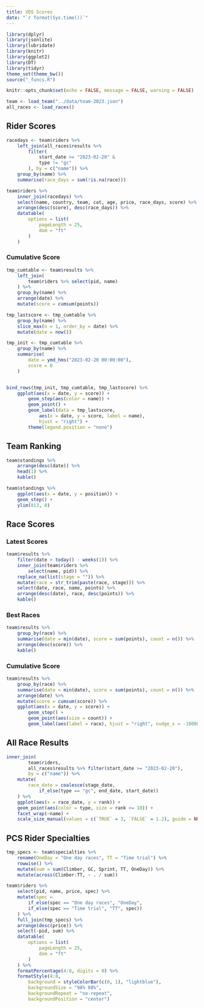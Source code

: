 ```yaml
---
title: VDS Scores
date: "`r format(Sys.time())`"
---
```


```r
library(dplyr)
library(jsonlite)
library(lubridate)
library(knitr)
library(ggplot2)
library(DT)
library(tidyr)
theme_set(theme_bw())
source("_funcs.R")

knitr::opts_chunk$set(echo = FALSE, message = FALSE, warning = FALSE)
```

```r
team <- load_team("../data/team-2023.json")
all_races <- load_races()
```

## Rider Scores

```r
racedays <- team$riders %>%
    left_join(all_races$results %>%
        filter(
            start_date >= "2023-02-20" &
            type != "gc"
        ), by = c("name")) %>%
    group_by(name) %>%
    summarise(race_days = sum(!is.na(race)))

team$riders %>%
    inner_join(racedays) %>%
    select(name, country, team, cat, age, price, race_days, score) %>%
    arrange(desc(score), desc(race_days)) %>%
    datatable(
        options = list(
            pageLength = 25,
            dom = "ft"
        )
    )
```

### Cumulative Score

```r
tmp_cumtable <- team$results %>%
    left_join(
        team$riders %>% select(pid, name)
    ) %>%
    group_by(name) %>%
    arrange(date) %>%
    mutate(score = cumsum(points))

tmp_lastscore <- tmp_cumtable %>%
    group_by(name) %>%
    slice_max(n = 1, order_by = date) %>%
    mutate(date = now())

tmp_init <- tmp_cumtable %>%
    group_by(name) %>%
    summarise(
        date = ymd_hms("2023-02-20 00:00:00"),
        score = 0
    )


bind_rows(tmp_init, tmp_cumtable, tmp_lastscore) %>%
    ggplot(aes(x = date, y = score)) +
        geom_step(aes(color = name)) +
        geom_point() +
        geom_label(data = tmp_lastscore,
            aes(x = date, y = score, label = name),
            hjust = "right") +
        theme(legend.position = "none")
```

## Team Ranking

```r
team$standings %>%
    arrange(desc(date)) %>%
    head(1) %>%
    kable()
```

```r
team$standings %>%
    ggplot(aes(x = date, y = position)) +
    geom_step() +
    ylim(813, 0)
```

## Race Scores

### Latest Scores

```r
team$results %>%
    filter(date > today() - weeks(1)) %>%
    inner_join(team$riders %>%
        select(name, pid)) %>%
    replace_na(list(stage = "")) %>%
    mutate(race = str_trim(paste(race, stage))) %>%
    select(date, race, name, points) %>%
    arrange(desc(date), race, desc(points)) %>%
    kable()
```

### Best Races

```r
team$results %>%
    group_by(race) %>%
    summarise(date = min(date), score = sum(points), count = n()) %>%
    arrange(desc(score)) %>%
    kable()
```

### Cumulative Score

```r
team$results %>%
    group_by(race) %>%
    summarise(date = min(date), score = sum(points), count = n()) %>%
    arrange(date) %>%
    mutate(score = cumsum(score)) %>%
    ggplot(aes(x = date, y = score)) +
        geom_step() +
        geom_point(aes(size = count)) +
        geom_label(aes(label = race), hjust = "right", nudge_x = -10000)
```

## All Race Results

```r
inner_join(
        team$riders,
        all_races$results %>% filter(start_date >= "2023-02-20"),
        by = c("name")) %>%
    mutate(
        race_date = coalesce(stage_date,
            if_else(type == "gc", end_date, start_date))
    ) %>%
    ggplot(aes(x = race_date, y = rank)) +
    geom_point(aes(color = type, size = rank <= 10)) +
    facet_wrap(~name) +
    scale_size_manual(values = c(`TRUE` = 3, `FALSE` = 1.2), guide = NULL)
```

## PCS Rider Specialties

```r
tmp_specs <- team$specialties %>%
    rename(OneDay = "One day races", TT = "Time trial") %>%
    rowwise() %>%
    mutate(sum = sum(Climber, GC, Sprint, TT, OneDay)) %>%
    mutate(across(Climber:TT, ~ . / sum))

team$riders %>%
    select(pid, name, price, spec) %>%
    mutate(spec =
        if_else(spec == "One day races", "OneDay",
        if_else(spec == "Time trial", "TT", spec))
    ) %>%
    full_join(tmp_specs) %>%
    arrange(desc(price)) %>%
    select(-pid, sum) %>%
    datatable(
        options = list(
            pageLength = 25,
            dom = "ft"
        )
    ) %>%
    formatPercentage(4:8, digits = 0) %>%
    formatStyle(4:8, 
        background = styleColorBar(c(0, 1), "lightblue"),
        backgroundSize = "98% 88%",
        backgroundRepeat = "no-repeat",
        backgroundPosition = "center")
```
